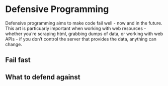 # Defensive Programming

Defensive programming aims to make code fail well - now and in the future.
This art is particuarly important when working with web resources - whether
you're scraping html, grabbing dumps of data, or working with web APIs -
if you don't control the server that provides the data, anything can change.

## Fail fast

## What to defend against
